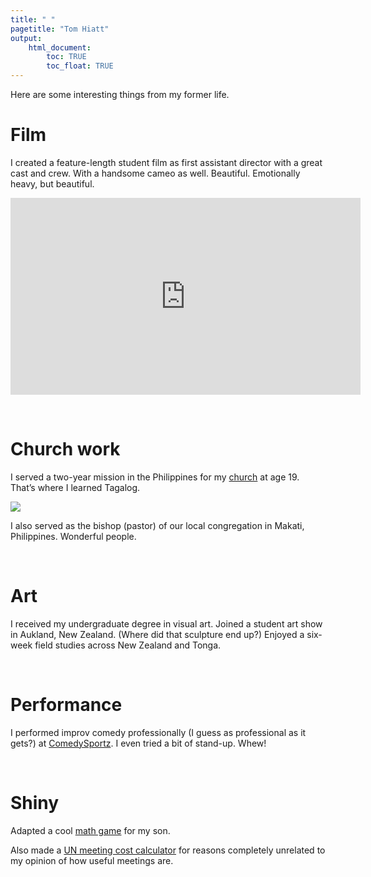 ```yaml
---
title: " "
pagetitle: "Tom Hiatt"
output: 
    html_document:
        toc: TRUE
        toc_float: TRUE
---
```


<link rel="stylesheet" href="academicicons/css/academicons.min.css"/>


Here are some interesting things from my former life.
<br>

# Film

I created a feature-length student film as first assistant director with a great cast and crew. With a handsome cameo as well. Beautiful. Emotionally heavy, but beautiful.

<iframe width="560" height="315" src="https://www.youtube.com/embed/UD7MCdgXFXw" title="YouTube video player" frameborder="0" allow="accelerometer; autoplay; clipboard-write; encrypted-media; gyroscope; picture-in-picture" allowfullscreen></iframe>

<br>

# Church work

I served a two-year mission in the Philippines for my [church](https://www.churchofjesuschrist.org/comeuntochrist) at age 19. That's where I learned Tagalog.

![](images/000172.jpg)

I also served as the bishop (pastor) of our local congregation in Makati, Philippines. Wonderful people.

<br>

# Art

I received my undergraduate degree in visual art. Joined a student art show in Aukland, New Zealand. (Where did that sculpture end up?) Enjoyed a six-week field studies across New Zealand and Tonga.

<br>

# Performance

I performed improv comedy professionally (I guess as professional as it gets?) at [ComedySportz](https://www.comedysportzutah.com/). I even tried a bit of stand-up. Whew! 

<br>

# Shiny

Adapted a cool [math game](https://tomhiatt.shinyapps.io/math_game/) for my son.

Also made a [UN meeting cost calculator](https://tomhiatt.shinyapps.io/InternalMeetingCost/) for reasons completely unrelated to my opinion of how useful meetings are.

